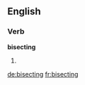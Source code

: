 ==English==
===Verb===
'''bisecting'''
# {{present participle of|[[bisect]]}}

[[de:bisecting]]
[[fr:bisecting]]
